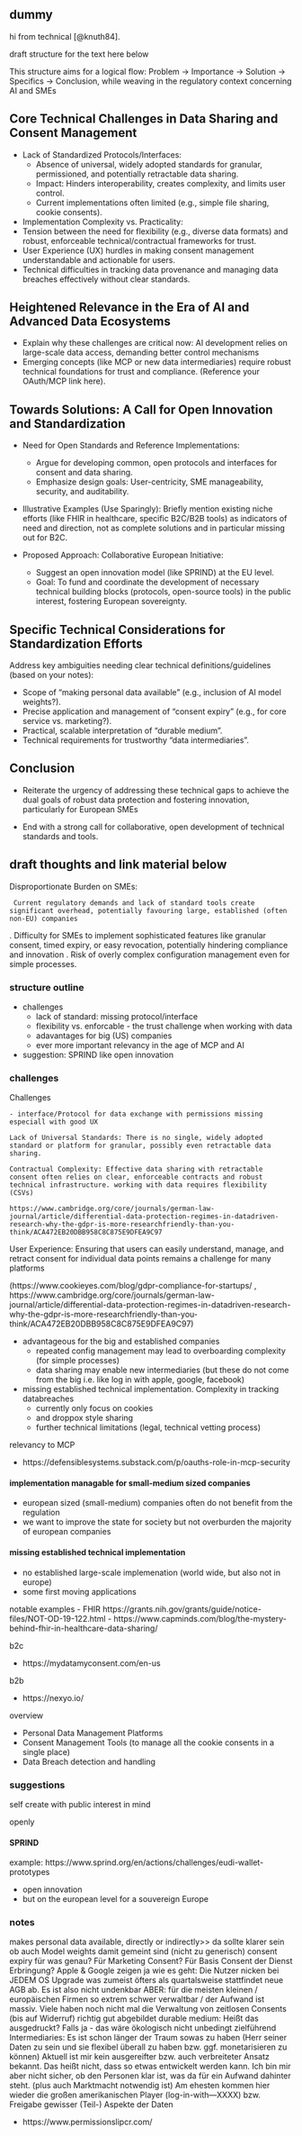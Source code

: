 ## dummy
hi from technical [@knuth84].

draft structure for the text here below

This structure aims for a logical flow: Problem -> Importance -> Solution -> Specifics -> Conclusion, while weaving in the regulatory context concerning AI and SMEs 

## Core Technical Challenges in Data Sharing and Consent Management

- Lack of Standardized Protocols/Interfaces:
  - Absence of universal, widely adopted standards for granular, permissioned, and potentially retractable data sharing.
  - Impact: Hinders interoperability, creates complexity, and limits user control.
  - Current implementations often limited (e.g., simple file sharing, cookie consents).
     
 - Implementation Complexity vs. Practicality:
  - Tension between the need for flexibility (e.g., diverse data formats) and robust, enforceable technical/contractual frameworks for trust.
  - User Experience (UX) hurdles in making consent management understandable and actionable for users.
  - Technical difficulties in tracking data provenance and managing data breaches effectively without clear standards.
     
## Heightened Relevance in the Era of AI and Advanced Data Ecosystems 

- Explain why these challenges are critical now: AI development relies on large-scale data access, demanding better control mechanisms 
- Emerging concepts (like MCP or new data intermediaries) require robust technical foundations for trust and compliance. (Reference your OAuth/MCP link here).   

## Towards Solutions: A Call for Open Innovation and Standardization 

- Need for Open Standards and Reference Implementations:
  - Argue for developing common, open protocols and interfaces for consent and data sharing.
  - Emphasize design goals: User-centricity, SME manageability, security, and auditability.
         
- Illustrative Examples (Use Sparingly): Briefly mention existing niche efforts (like FHIR in healthcare, specific B2C/B2B tools) as indicators of need and direction, not as complete solutions and in particular missing out for B2C.
         
- Proposed Approach: Collaborative European Initiative:
  - Suggest an open innovation model (like SPRIND) at the EU level.
  - Goal: To fund and coordinate the development of necessary technical building blocks (protocols, open-source tools) in the public interest, fostering European sovereignty.
         
## Specific Technical Considerations for Standardization Efforts 

Address key ambiguities needing clear technical definitions/guidelines (based on your notes):

- Scope of "making personal data available" (e.g., inclusion of AI model weights?).
- Precise application and management of "consent expiry" (e.g., for core service vs. marketing?).
- Practical, scalable interpretation of "durable medium".
- Technical requirements for trustworthy "data intermediaries".

## Conclusion 

- Reiterate the urgency of addressing these technical gaps to achieve the dual goals of robust data protection and fostering innovation, particularly for European SMEs 

- End with a strong call for collaborative, open development of technical standards and tools.

## draft thoughts and link material below

 Disproportionate Burden on SMEs:

     Current regulatory demands and lack of standard tools create significant overhead, potentially favouring large, established (often non-EU) companies 

.
 Difficulty for SMEs to implement sophisticated features like granular consent, timed expiry, or easy revocation, potentially hindering compliance and innovation 
.
 Risk of overly complex configuration management even for simple processes.

### structure outline

- challenges
  - lack of standard: missing protocol/interface
  - flexibility vs. enforcable - the trust challenge when working with data
  - adavantages for big (US) companies
  - ever more important relevancy in the age of MCP and AI
- suggestion: SPRIND like open innovation

### challenges

Challenges

    - interface/Protocol for data exchange with permissions missing especiall with good UX

    Lack of Universal Standards: There is no single, widely adopted standard or platform for granular, possibly even retractable data sharing.

    Contractual Complexity: Effective data sharing with retractable consent often relies on clear, enforceable contracts and robust technical infrastructure. working with data requires flexibility (CSVs)

    https://www.cambridge.org/core/journals/german-law-journal/article/differential-data-protection-regimes-in-datadriven-research-why-the-gdpr-is-more-researchfriendly-than-you-think/ACA472EB20DBB958C8C875E9DFEA9C97

User Experience: Ensuring that users can easily understand, manage, and retract consent for individual data points remains a challenge for many platforms 

(https://www.cookieyes.com/blog/gdpr-compliance-for-startups/ ,     https://www.cambridge.org/core/journals/german-law-journal/article/differential-data-protection-regimes-in-datadriven-research-why-the-gdpr-is-more-researchfriendly-than-you-think/ACA472EB20DBB958C8C875E9DFEA9C97)

- advantageous for the big and established companies
  - repeated config management may lead to overboarding complexity (for simple processes)
  - data sharing may enable new intermediaries (but these do not come from the big i.e. like log in with apple, google, facebook)
- missing established technical implementation. Complexity in tracking databreaches
    - currently only focus on cookies
    - and droppox style sharing
    - further technical limitations (legal, technical vetting process)


relevancy to MCP

- https://defensiblesystems.substack.com/p/oauths-role-in-mcp-security

#### implementation managable for small-medium sized companies

- european sized (small-medium) companies often do not benefit from the regulation
- we want to improve the state for society but not overburden the majority of european companies

#### missing established technical implementation

- no established large-scale implemenation (world wide, but also not in europe)
- some first moving applications

notable examples
- FHIR https://grants.nih.gov/grants/guide/notice-files/NOT-OD-19-122.html
- https://www.capminds.com/blog/the-mystery-behind-fhir-in-healthcare-data-sharing/


b2c

- https://mydatamyconsent.com/en-us

b2b

- https://nexyo.io/


overview

- Personal Data Management Platforms
- Consent Management Tools (to manage all the cookie consents in a single place)
- Data Breach detection and handling

### suggestions

self create with public interest in mind

openly

#### SPRIND

example: https://www.sprind.org/en/actions/challenges/eudi-wallet-prototypes

- open innovation
- but on the european level for a souvereign Europe

### notes


makes personal data available, directly or indirectly>> da sollte klarer sein ob auch Model weights damit gemeint sind (nicht zu generisch)
    consent expiry für was genau? Für Marketing Consent? Für Basis Consent der Dienst Erbringung?
        Apple & Google zeigen ja wie es geht: Die Nutzer nicken bei JEDEM OS Upgrade was zumeist öfters als quartalsweise stattfindet neue AGB ab. Es ist also nicht undenkbar
        ABER: für die meisten kleinen / europäischen Firmen so extrem schwer verwaltbar / der Aufwand ist massiv. Viele haben noch nicht mal die Verwaltung von zeitlosen Consents (bis auf Widerruf) richtig gut abgebildet
    durable medium: Heißt das ausgedruckt? Falls ja - das wäre ökologisch nicht unbedingt zielführend
    Intermediaries: Es ist schon länger der Traum sowas zu haben (Herr seiner Daten zu sein und sie flexibel überall zu haben bzw. ggf. monetarisieren zu können)
        Aktuell ist mir kein ausgereifter bzw. auch verbreiteter Ansatz bekannt. Das heißt nicht, dass so etwas entwickelt werden kann. Ich bin mir aber nicht sicher, ob den Personen klar ist, was da für ein Aufwand dahinter steht. (plus auch Marktmacht notwendig ist)
        Am ehesten kommen hier wieder die großen amerikanischen Player (log-in-with---XXXX) bzw. Freigabe gewisser (Teil-) Aspekte der Daten

- https://www.permissionslipcr.com/